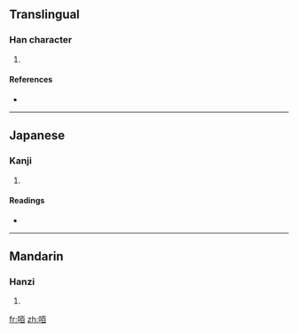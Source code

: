 ==Translingual==

===Han character===
{{Han char|rn=30|rad=口|as=06|sn=9|four=|canj=口一日 (RMA)}}

# {{defn|Han|sort=口06}}

====References====
* {{Han ref|kx=0185.230|dkj=03526|dj=0405.210|hdz=10613.110|uh=549F|ud=21663}}

----

==Japanese==

===Kanji===
{{ja-kanji|grade=|rs=口06}}

# {{defn|Japanese|sort=口06}}

====Readings====
* {{ja-readings|on=[[かく]] (kaku)|kun=}}

----

==Mandarin==

===Hanzi===
{{cmn-hanzi|pin=[[chà]] ([[cha4]]), [[huò]] ([[huo4]]), [[zhā]] ([[zha1]])|wg=ch'a<sup>4</sup>, huo<sup>4</sup>, cha<sup>1</sup>}}

# {{defn|Mandarin|sort=口06}}

[[fr:咟]]
[[zh:咟]]